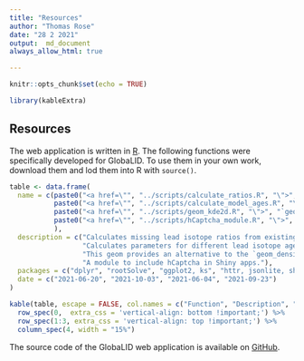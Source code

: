 ```yaml
---
title: "Resources"
author: "Thomas Rose"
date: "28 2 2021"
output:  md_document
always_allow_html: true

---
```


```r
knitr::opts_chunk$set(echo = TRUE)

library(kableExtra)
```
## Resources

The web application is written in [R](https://cran.r-project.org/). The following functions were specifically developed for GlobaLID. To use them in your own work, download them and lod them into R with `source()`. 

```r
table <- data.frame(
  name = c(paste0("<a href=\"", "../scripts/calculate_ratios.R", "\">", "`LI_ratios_all()`", "</a>"), 
           paste0("<a href=\"", "../scripts/calculate_model_ages.R", "\">", "`LI_model_age()`", "</a>"),
           paste0("<a href=\"", "../scripts/geom_kde2d.R", "\">", "`geom_kde2d()`", "</a>"), 
           paste0("<a href=\"", "../scripts/hCaptcha_module.R", "\">", "`hCaptcha module for Shiny`", "</a>")
           ), 
  description = c("Calculates missing lead isotope ratios from existing ones.", 
                  "Calculates parameters for different lead isotope age models. The function provides convenient access to the different age model function, that are also part of this script. Currently supported age models: Stacey & Kramers (1975), Cumming & Richards (1975), Albarède & Juteau (1984), and Albarède et al. (2012).", 
                  "This geom provides an alternative to the `geom_density_2d()` of the package ggplot2 for plotting 2D kernel density estimates based on quantiles.", 
                  "A module to include hCaptcha in Shiny apps."), 
  packages = c("dplyr", "rootSolve", "ggplot2, ks", "httr, jsonlite, shiny"), 
  date = c("2021-06-20", "2021-10-03", "2021-06-04", "2021-09-23")
)

kable(table, escape = FALSE, col.names = c("Function", "Description", "Required packages", "Date"), table.attr='cellpadding="5"') %>%
  row_spec(0,  extra_css = 'vertical-align: bottom !important;') %>%
  row_spec(1:3, extra_css = 'vertical-align: top !important;') %>%
  column_spec(4, width = "15%")

```

The source code of the GlobaLID web application is available on [GitHub](https://github.com/archmetalDBM/GlobaLID-App){target="_blank"}. 

